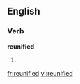==English==

===Verb===
'''reunified'''

# {{en-past of|reunify}}

[[fr:reunified]]
[[vi:reunified]]